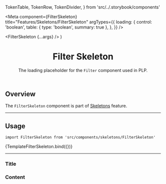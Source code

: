   TokenTable,
  TokenRow,
  TokenDivider,
} from 'src/../.storybook/components'

<Meta
  component={FilterSkeleton}
  title="Features/Skeletons/FilterSkeleton"
  argTypes={{
    loading: {
      control: 'boolean',
      table: { type: 'boolean', summary: true },
    },
  }}
/>

  <FilterSkeleton {...args} />
)

<header>

# Filter Skeleton

The loading placeholder for the <code>Filter</code> component used in PLP.

</header>

## Overview

The `FilterSkeleton` component is part of [Skeletons](?path=/docs/features-skeletons-overview--usage) feature.

---

## Usage

`import FilterSkeleton from 'src/components/skeletons/FilterSkeleton'`

<Canvas className="canvas-filter-skeleton">
  <Story name="Usage" args={{ loading: true }}>
    {TemplateFilterSkeleton.bind({})}
  </Story>
</Canvas>

<ArgsTable story="Usage" />

---

<TokenTable>
  <TokenRow
    token="--fs-filter-skeleton-margin-top"
    value="var(--fs-spacing-1)"
  />
</TokenTable>

### Title

<TokenTable>
  <TokenRow token="--fs-filter-skeleton-title-max-width" value="30%" />
  <TokenRow
    token="--fs-filter-skeleton-title-margin-bottom"
    value="var(--fs-spacing-2)"
  />
</TokenTable>

### Content

<TokenTable>
  <TokenRow
    token="--fs-filter-skeleton-content-min-height"
    value="var(--fs-spacing-8)"
  />
  <TokenRow
    token="--fs-filter-skeleton-content-margin-bottom"
    value="var(--fs-spacing-0)"
  />
  <TokenRow
    token="--fs-filter-skeleton-content-padding"
    value="var(--fs-spacing-1) var(--fs-spacing-1) var(--fs-spacing-0)"
  />
  <TokenRow
    token="--fs-filter-skeleton-content-border-width"
    value="var(--fs-border-width)"
  />
  <TokenRow
    token="--fs-filter-skeleton-content-border-color"
    value="var(--fs-border-color-light)"
    isColor
  />
  <TokenRow
    token="--fs-filter-skeleton-content-border-radius"
    value="var(--fs-border-radius)"
  />
</TokenTable>
